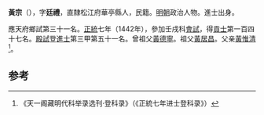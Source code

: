 '''黃宗'''（{{bd|1407年||？}}），字'''廷禮'''，直隸松江府華亭縣人，民籍。[[明朝|明朝]]政治人物。進士出身。

應天府鄉試第三十一名。[[正统_(年号)|正統]]七年（1442年），參加壬戌科[[會試|會試]]，得[[貢士|貢士]]第一百四十七名。[[殿試|殿試]]登[[進士|進士]]第三甲第五十一名。曾祖父[[黃德寧|黃德寧]]。祖父[[黃居昌|黃居昌]]。父亲[[黃惟清|黃惟清]]<ref>《天一阁藏明代科举录选刊·登科录》（《正統七年进士登科录》）</ref>。

==参考==
{{reflist}}
{{明朝人物小作品}}
{{正統七年壬戌科殿試金榜}}
